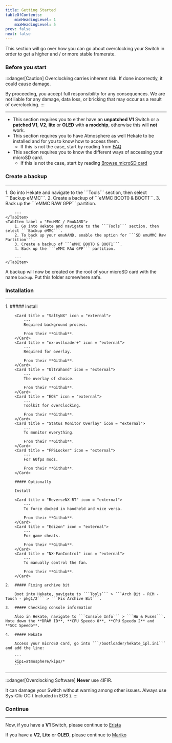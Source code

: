 ```yaml
---
title: Getting Started
tableOfContents:
    minHeadingLevel: 1
    maxHeadingLevel: 5
prev: false
next: false
---
```



This section will go over how you can go about overclocking your Switch in order to get a higher and / or more stable framerate.

### Before you start

:::danger[Caution]
Overclocking carries inherent risk. If done incorrectly, it could cause damage.

By proceeding, you accept full responsibility for any consequences. We are not liable for any damage, data loss, or bricking that may occur as a result of overclocking.
:::

---

- This section requires you to either have an **unpatched V1** Switch or a **patched V1**, **V2**, **lite** or **OLED** with **a modchip**, otherwise this will **not** work.
- This section requires you to have Atmosphere as well Hekate to be installed and for you to know how to access them.
    - If this is not the case, start by reading from <u>[FAQ](/introduction/faq/)</u>
- This section requires you to know the different ways of accessing your microSD card.
    - If this is not the case, start by reading <u>[Browse microSD card](/important/browse/)</u>

### Create a backup

---

<Tabs>
    <TabItem label = "SysMMC / SysNAND">
        1. Go into Hekate and navigate to the ```Tools``` section, then select ```Backup eMMC```.
        2. Create a backup of ```eMMC BOOT0 & BOOT1```.
        3. Back up the ```eMMC RAW GPP``` partition.

        ---
    </TabItem>
    <TabItem label = "EmuMMC / EmuNAND">
        1. Go into Hekate and navigate to the ```Tools``` section, then select ```Backup eMMC```.
        2. To back up your emuNAND, enable the option for ```SD emuMMC Raw Partition```.
        3. Create a backup of ```eMMC BOOT0 & BOOT1```.
        4. Back up the ```eMMC RAW GPP``` partition.

        ---
    </TabItem>
</Tabs>

A backup will now be created on the root of your microSD card with the name ```backup```. Put this folder somewhere safe.

### Installation

---

<Steps>
    1.  ##### Install

        <Card title = "SaltyNX" icon = "external">
            ---
            Required background process.

            From their **Github**.
        </Card>
        <Card title = "nx-ovlloader+" icon = "external">
            ---
            Required for overlay.

            From their **Github**.
        </Card>
        <Card title = "Ultrahand" icon = "external">
            ---
            The overlay of choice.

            From their **Github**.
        </Card>
        <Card title = "EOS" icon = "external">
            ---
            Toolkit for overclocking.

            From their **Github**.
        </Card>
        <Card title = "Status Monitor Overlay" icon = "external">
            ---
            To monitor everything.

            From their **Github**.
        </Card>
        <Card title = "FPSLocker" icon = "external">
            ---
            For 60fps mods.

            From their **Github**.
        </Card>

        ##### Optionally

        Install

        <Card title = "ReverseNX-RT" icon = "external">
            ---
            To force docked in handheld and vice versa.

            From their **Github**.
        </Card>
        <Card title = "Edizon" icon = "external">
            ---
            For game cheats.

            From their **Github**.
        </Card>
        <Card title = "NX-FanControl" icon = "external">
            ---
            To manually control the fan.

            From their **Github**.
        </Card>

    2.  ##### Fixing archive bit
    
        Boot into Hekate, navigate to ```Tools``` > ```Arch Bit - RCM - Touch - pkg1/2``` > ```Fix Archive Bit```.

    3.  ##### Checking console information

        Also in Hekate, navigate to ```Console Info``` > ```HW & Fuses```. Note down the **DRAM ID**, **CPU Speedo 0**, **CPU Speedo 2** and **SOC Speedo**.

    4.  ##### Hekate

        Access your microSD card, go into ```/bootloader/hekate_ipl.ini``` and add the line:

        ```
        kip1=atmosphere/kips/*
        ```
</Steps>

---

:::danger[Overclocking Software]
**Never** use 4IFIR.

It can damage your Switch without warning among other issues. Always use Sys-Clk-OC ( Included in EOS ).
:::

### Continue

---

Now, if you have a **V1** Switch, please continue to <u>[Erista](/overclocking/erista)</u>

If you have a **V2**, **Lite** or **OLED**, please continue to <u>[Mariko](/overclocking/mariko)</u>